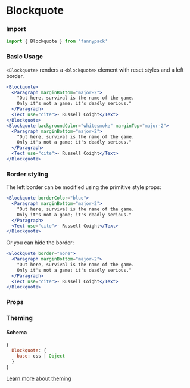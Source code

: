 

# Blockquote

### Import

```jsx
import { Blockquote } from 'fannypack'
```

### Basic Usage

`<Blockquote>` renders a `<blockquote>` element with reset styles and a left border.

```.jsx
<Blockquote>
  <Paragraph marginBottom="major-2">
    "Out here, survival is the name of the game.
    Only it's not a game; it's deadly serious."
  </Paragraph>
  <Text use="cite">- Russell Coight</Text>
</Blockquote>
<Blockquote backgroundColor="whitesmoke" marginTop="major-2">
  <Paragraph marginBottom="major-2">
    "Out here, survival is the name of the game.
    Only it's not a game; it's deadly serious."
  </Paragraph>
  <Text use="cite">- Russell Coight</Text>
</Blockquote>
```

### Border styling

The left border can be modified using the primitive style props:

```.jsx
<Blockquote borderColor="blue">
  <Paragraph marginBottom="major-2">
    "Out here, survival is the name of the game.
    Only it's not a game; it's deadly serious."
  </Paragraph>
  <Text use="cite">- Russell Coight</Text>
</Blockquote>
```

Or you can hide the border:

```.jsx
<Blockquote border="none">
  <Paragraph marginBottom="major-2">
    "Out here, survival is the name of the game.
    Only it's not a game; it's deadly serious."
  </Paragraph>
  <Text use="cite">- Russell Coight</Text>
</Blockquote>
```

### Props

<PropsTable component={Blockquote} />

### Theming

#### Schema

```jsx
{
  Blockquote: {
    base: css | Object
  }
}
```

[Learn more about theming](/styling#theming)
